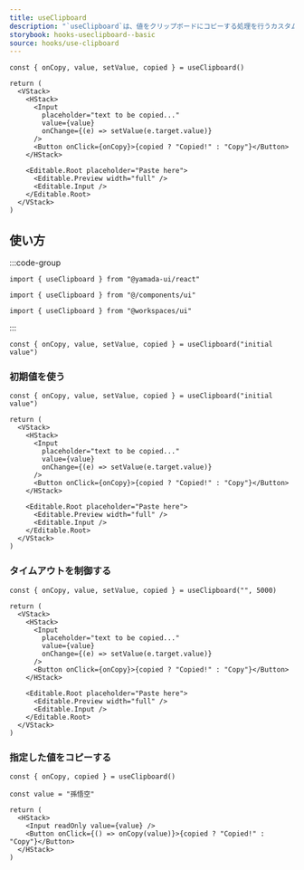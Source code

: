```yaml
---
title: useClipboard
description: "`useClipboard`は、値をクリップボードにコピーする処理を行うカスタムフックです。"
storybook: hooks-useclipboard--basic
source: hooks/use-clipboard
---
```


```tsx preview functional client
const { onCopy, value, setValue, copied } = useClipboard()

return (
  <VStack>
    <HStack>
      <Input
        placeholder="text to be copied..."
        value={value}
        onChange={(e) => setValue(e.target.value)}
      />
      <Button onClick={onCopy}>{copied ? "Copied!" : "Copy"}</Button>
    </HStack>

    <Editable.Root placeholder="Paste here">
      <Editable.Preview width="full" />
      <Editable.Input />
    </Editable.Root>
  </VStack>
)
```

## 使い方

:::code-group

```tsx [package]
import { useClipboard } from "@yamada-ui/react"
```

```tsx [alias]
import { useClipboard } from "@/components/ui"
```

```tsx [monorepo]
import { useClipboard } from "@workspaces/ui"
```

:::

```tsx
const { onCopy, value, setValue, copied } = useClipboard("initial value")
```

### 初期値を使う

```tsx preview functional client
const { onCopy, value, setValue, copied } = useClipboard("initial value")

return (
  <VStack>
    <HStack>
      <Input
        placeholder="text to be copied..."
        value={value}
        onChange={(e) => setValue(e.target.value)}
      />
      <Button onClick={onCopy}>{copied ? "Copied!" : "Copy"}</Button>
    </HStack>

    <Editable.Root placeholder="Paste here">
      <Editable.Preview width="full" />
      <Editable.Input />
    </Editable.Root>
  </VStack>
)
```

### タイムアウトを制御する

```tsx functional=true
const { onCopy, value, setValue, copied } = useClipboard("", 5000)

return (
  <VStack>
    <HStack>
      <Input
        placeholder="text to be copied..."
        value={value}
        onChange={(e) => setValue(e.target.value)}
      />
      <Button onClick={onCopy}>{copied ? "Copied!" : "Copy"}</Button>
    </HStack>

    <Editable.Root placeholder="Paste here">
      <Editable.Preview width="full" />
      <Editable.Input />
    </Editable.Root>
  </VStack>
)
```

### 指定した値をコピーする

```tsx functional=true
const { onCopy, copied } = useClipboard()

const value = "孫悟空"

return (
  <HStack>
    <Input readOnly value={value} />
    <Button onClick={() => onCopy(value)}>{copied ? "Copied!" : "Copy"}</Button>
  </HStack>
)
```
